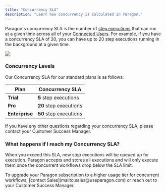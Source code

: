 ```yaml
---
title: "Concurrency SLA"
description: "Learn how concurrency is calculated in Paragon."
---
```


Paragon's concurrency SLA is the number of [step executions](../monitoring/viewing-task-history.md#detailed-task-execution) that can run at a given time across all of your [Connected Users](connected-users.md). For example, if you have a concurrency SLA of 20, you can have up to 20 step executions running in the background at a given time.

<Frame>
  <img src="/.gitbook/assets/Viewing Task History in Paragon Connect.png" />
</Frame>

### Concurrency Levels

Our Concurrency SLA for our standard plans is as follows:

| Plan           | Concurrency SLA        |
| -------------- | ---------------------- |
| **Trial**      | **5** step executions  |
| **Pro**        | **20** step executions |
| **Enterprise** | **50** step executions |

If you have any other questions regarding your concurrency SLA, please contact your Customer Success Manager.

### What happens if I reach my Concurrency SLA?

When you exceed this SLA, new step executions will be queued up for execution. Paragon accepts and stores all executions and will only execute them once the concurrent workflows drop below the SLA limit.

<Info>
  To upgrade your Paragon subscription to a higher usage tier for concurrent workflows, [contact Sales](mailto:sales@useparagon.com) or reach out to your Customer Success Manager.
</Info>